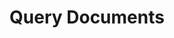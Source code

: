 ---
title: 'Query Documents'
openapi: 'POST /container-definitions/{containerDefinitionId}/documents/query'
---